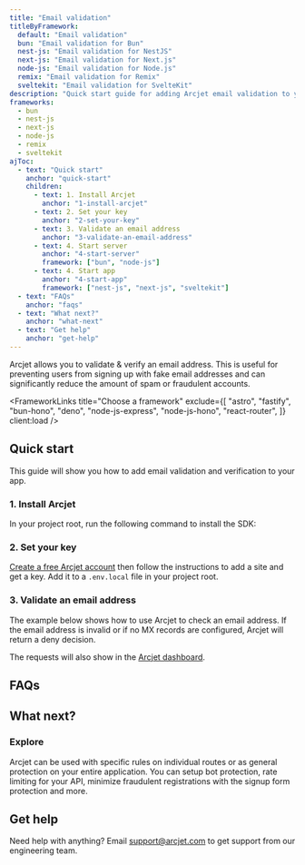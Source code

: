 ```yaml
---
title: "Email validation"
titleByFramework:
  default: "Email validation"
  bun: "Email validation for Bun"
  nest-js: "Email validation for NestJS"
  next-js: "Email validation for Next.js"
  node-js: "Email validation for Node.js"
  remix: "Email validation for Remix"
  sveltekit: "Email validation for SvelteKit"
description: "Quick start guide for adding Arcjet email validation to your Next.js, NestJS, Node.js, Bun, or SvelteKit app."
frameworks:
  - bun
  - nest-js
  - next-js
  - node-js
  - remix
  - sveltekit
ajToc:
  - text: "Quick start"
    anchor: "quick-start"
    children:
      - text: 1. Install Arcjet
        anchor: "1-install-arcjet"
      - text: 2. Set your key
        anchor: "2-set-your-key"
      - text: 3. Validate an email address
        anchor: "3-validate-an-email-address"
      - text: 4. Start server
        anchor: "4-start-server"
        framework: ["bun", "node-js"]
      - text: 4. Start app
        anchor: "4-start-app"
        framework: ["nest-js", "next-js", "sveltekit"]
  - text: "FAQs"
    anchor: "faqs"
  - text: "What next?"
    anchor: "what-next"
  - text: "Get help"
    anchor: "get-help"
---
```



Arcjet allows you to validate & verify an email address. This is useful for
preventing users from signing up with fake email addresses and can significantly
reduce the amount of spam or fraudulent accounts.

<WhatIsArcjet />

<FrameworkLinks
  title="Choose a framework"
  exclude={[
    "astro",
    "fastify",
    "bun-hono",
    "deno",
    "node-js-express",
    "node-js-hono",
    "react-router",
  ]}
  client:load
/>

## Quick start

This guide will show you how to add email validation and verification to
your <FrameworkName client:load /> app.

### 1. Install Arcjet

In your project root, run the following command to install the SDK:

<SlotByFramework client:load>
  <Step1Bun slot="bun" />
  <Step1NestJs slot="nest-js" />
  <Step1NextJs slot="next-js" />
  <Step1NodeJs slot="node-js" />
  <Step1Remix slot="remix" />
  <Step1SvelteKit slot="sveltekit" />
</SlotByFramework>

### 2. Set your key

[Create a free Arcjet account](https://app.arcjet.com) then follow the
instructions to add a site and get a key. Add it to a `.env.local` file in your
project root.

<SlotByFramework client:load>
  <Step2SetEnv slot="bun" />
  <Step2 slot="next-js" />
  <Step2SetEnv slot="nest-js" />
  <Step2SetEnv slot="node-js" />
  <Step2 slot="remix" />
  <Step2 slot="sveltekit" />
</SlotByFramework>

### 3. Validate an email address

The example below shows how to use Arcjet to check an email address. If the
email address is invalid or if no MX records are configured, Arcjet will return
a deny decision.

<SlotByFramework client:load>
  <Step3Bun slot="bun" />
  <Step3NestJs slot="nest-js" />
  <Step3NextJs slot="next-js" />
  <Step3NodeJs slot="node-js" />
  <Step3Remix slot="remix" />
  <Step3SvelteKit slot="sveltekit" />
</SlotByFramework>

<SlotByFramework client:load>
  <Step4Bun slot="bun" />
  <Step4NestJs slot="nest-js" />
  <Step4 slot="next-js" />
  <Step4NodeJs slot="node-js" />
  <Step4Remix slot="remix" />
  <Step4SvelteKit slot="sveltekit" />
</SlotByFramework>

The requests will also show in the [Arcjet dashboard](https://app.arcjet.com).

## FAQs

<FAQs />

## What next?

<CardGrid>
  <LinkCard
    title="Email validation reference"
    href="/email-validation/reference"
    description="Full details about email validation."
  ></LinkCard>
  <LinkCard
    title="Testing"
    href="/testing"
    description="Write tests for your rules."
  />
</CardGrid>

### Explore

Arcjet can be used with specific rules on individual routes or as general
protection on your entire application. You can setup bot protection, rate
limiting for your API, minimize fraudulent registrations with the signup form
protection and more.

<CardGrid>
  <LinkCard
    title="Example apps"
    href="https://github.com/arcjet/arcjet-js/tree/main/examples"
    description="Check out the examples."
  />
  <LinkCard
    title="Learn how Arcjet works"
    href="/architecture"
    description="Arcjet's architecture."
  />
  <SdkReferenceLinkByFramework />
</CardGrid>

## Get help

Need help with anything? Email support@arcjet.com to get support from our
engineering team.

<Comments />
